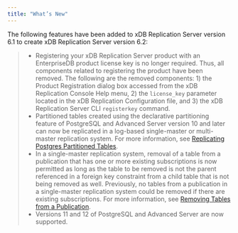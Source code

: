 ```yaml
---
title: "What’s New"
---
```


<div id="whats_new" class="registered_link"></div>


The following features have been added to xDB Replication Server version 6.1 to create xDB Replication Server version 6.2:

> -   Registering your xDB Replication Server product with an EnterpriseDB product license key is no longer required. Thus, all components related to registering the product have been removed. The following are the removed components: 1) the Product Registration dialog box accessed from the xDB Replication Console Help menu, 2) the `license_key` parameter located in the xDB Replication Configuration file, and 3) the xDB Replication Server CLI `registerkey` command.
> -   Partitioned tables created using the declarative partitioning feature of PostgreSQL and Advanced Server version 10 and later can now be replicated in a log-based single-master or multi-master replication system. For more information, see [Replicating Postgres Partitioned Tables](../07_common_operations/#replicating_postgres_partitioned_tables).
> -   In a single-master replication system, removal of a table from a publication that has one or more existing subscriptions is now permitted as long as the table to be removed is not the parent referenced in a foreign key constraint from a child table that is not being removed as well. Previously, no tables from a publication in a single-master replication system could be removed if there are existing subscriptions. For more information, see [Removing Tables from a Publication](../07_common_operations/06_managing_publication/#remove_tables_from_pub).
> -   Versions 11 and 12 of PostgreSQL and Advanced Server are now supported.
